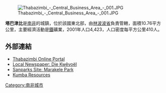 [[Image:Thabazimbi_-_Central_Business_Area_-_001.JPG|right]]

'''塔巴津比'''是[[南非|南非]]的城鎮，位於該國東北部，由[[林波波省|林波波省]]負責管轄，面積10.76平方公里，主要經濟活動是[[鐵|鐵]]礦業，2001年人口4,423，人口密度每平方公里410人。

==外部連結==
*[https://web.archive.org/web/20111004054728/http://www.thabazimbionline.co.za/ Thabazimbi Online Portal]
*[http://www.kwevoel.co.za/ Local Newspaper: Die Kwêvoël ] {{Wayback|url=http://www.kwevoel.co.za/ |date=20210226135537 }}
*[http://www.sanparks.org/parks/marakele/ Sanparks Site: Marakele Park] {{Wayback|url=http://www.sanparks.org/parks/marakele/ |date=20210223080034 }}
*[https://web.archive.org/web/20061105031152/http://www.kumbaresources.com/ Kumba Resources]

{{SouthAfrica-geo-stub}}
[[Category:南非城市|Category:南非城市]]